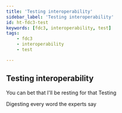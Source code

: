 ```yaml
---
title: 'Testing interoperability'
sidebar_label: 'Testing interoperability'
id: ht-fdc3-test
keywords: [fdc3, interoperability, test]
tags:
    - fdc3
    - interoperability
    - test

---
```








## Testing interoperability

You can bet that I'll be resting for that Testing

Digesting every word the experts say


